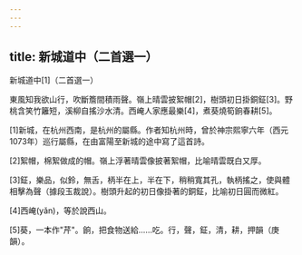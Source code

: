 ```yaml
---
---
---
```

title: 新城道中（二首選一）
---




新城道中[1]（二首選一）


東風知我欲山行，吹斷簷間積雨聲。嶺上晴雲披絮帽[2]，樹頭初日掛銅鉦[3]。野桃含笑竹籬短，溪柳自搖沙水清。西崦人家應最樂[4]，煮葵燒筍餉春耕[5]。

[1]新城，在杭州西南，是杭州的屬縣。作者知杭州時，曾於神宗熙寧六年（西元1073年）巡行屬縣，在由富陽至新城的途中寫了這首詩。

[2]絮帽，棉絮做成的帽。嶺上浮著晴雲像披著絮帽，比喻晴雲既白又厚。

[3]鉦，樂品，似鈴，無舌，柄半在上，半在下，稍稍寬其孔，執柄搖之，使與體相擊為聲（據段玉裁說）。樹頭升起的初日像掛著的銅鉦，比喻初日圓而微紅。

[4]西崦(yǎn)，等於說西山。

[5]葵，一本作"芹"。餉，把食物送給……吃。行，聲，鉦，清，耕，押韻（庚韻）。